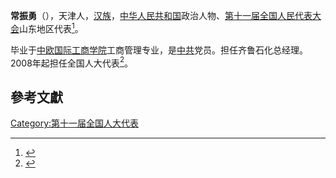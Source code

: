 '''常振勇'''（{{bd|1958年||}}），天津人，[[汉族|汉族]]，[[中华人民共和国|中华人民共和国]]政治人物、[[第十一届全国人民代表大会|第十一届全国人民代表大会]]山东地区代表<ref>{{cite web|author=新华网|title=第十一届全国人大代表|url=http://news.xinhuanet.com/ziliao/2008-03/03/content_7708230.htm?node=36628|publisher=新华网|accessdate=2014-01-07|archive-date=2014-01-10|archive-url=https://web.archive.org/web/20140110211415/http://news.xinhuanet.com/ziliao/2008-03/03/content_7708230.htm?node=36628|dead-url=no}}</ref>。

毕业于[[中欧国际工商学院|中欧国际工商学院]]工商管理专业，是[[中共|中共]]党员。担任齐鲁石化总经理。2008年起担任全国人大代表<ref>{{cite news|title=全国人大代表信息-常振勇|url= http://210.82.31.1:8084/delegate/viewDelegate.action?dbid=111366|accessdate=2013-04-05|newspaper=全国人大网|archive-url=https://web.archive.org/web/20140424094730/http://www.npc.gov.cn/delegate/viewDelegate.action?dbid=111366|archive-date=2014-04-24|dead-url=yes}}</ref>。

==參考文獻==
{{reflist}}
[[Category:第十一届全国人大代表|Category:第十一届全国人大代表]]